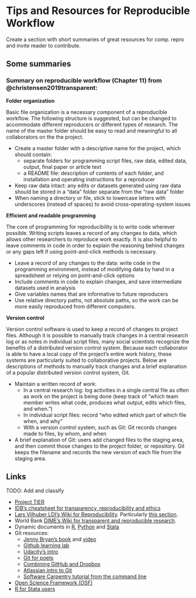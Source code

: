 
# Tips and Resources for Reproducible Workflow



Create a section with short summaries of great resources for comp. repro and invite reader to contribute. 

## Some summaries

### Summary on reproducible workflow (Chapter 11) from @christensen2019transparent:  

**Folder organization**

Basic file organization is a necessary component of a reproducible workflow. The following structure is suggested, but can be changed to accommodate different reproducers or different types of research. The name of the master folder should be easy to read and meaningful to all collaborators on the the project. 

- Create a master folder with a descriptive name for the project, which should contain:
  - separate folders for programming script files, raw data, edited data, output, final paper or article text
  - a README file: description of contents of each folder, and installation and operating instructions for a reproducer
- Keep raw data intact: any edits or datasets generated using raw data should be stored in a "data" folder separate from the "raw data" folder
- When naming a directory or file, stick to lowercase letters with underscores (instead of spaces) to avoid cross-operating-system issues

**Efficient and readable programming**

The core of programming for reproducibility is to write code wherever possible. Writing scripts leaves a record of any changes to data, which allows other researchers to reproduce work exactly. It is also helpful to leave comments in code in order to explain the reasoning behind changes or any gaps left if using point-and-click methods is necessary.    

- Leave a record of any changes to the data: write code in the programming environment, instead of modifying data by hand in a spreadsheet or relying on point-and-click options
- Include comments in code to explain changes, and save intermediate datasets used in analysis
- Give variables names that are informative to future reproducers
- Use relative directory paths, not absolute paths, so the work can be more easily reproduced from different computers.  

**Version control**  

Version control software is used to keep a record of changes to project files. Although it is possible to manually track changes in a central research log or as notes in individual script files, many social scientists recognize the benefits of a distributed version control system. Because each collaborator is able to have a local copy of the project's entire work history, these systems are particularly suited to collaborative projects. Below are descriptions of methods to manually track changes and a brief explanation of a popular distributed version control system, Git.  

- Maintain a written record of work:
  - In a central research log: log activities in a single central file as often as work on the project is being done (keep track of "which team member writes what code, produces what output, edits which files, and when.")
  - In individual script files: record "who edited which part of which file when, and why"
  - With a version control system, such as Git: Git records changes made to files, by whom, and when
- A brief explanation of Git: users add changed files to the staging area, and then commit those changes to the project folder, or repository. Git keeps the filename and records the new version of each file from the staging area.


## Links

TODO: Add and classify

- [Project TIER](https://www.projecttier.org/tier-protocol/)   
- [IDB's cheatsheet for transparency, reproducibility and ethics](http://idbdocs.iadb.org/wsdocs/getdocument.aspx?docnum=EZSHARE-1350314980-383)   
- [Lars Vilhuber LDI's Wiki for Reproducibility](https://github.com/labordynamicsinstitute/replicability-training/wiki). Particularly [this section](https://github.com/labordynamicsinstitute/replicability-training/wiki/Prepare_and_run_replication).   
- World Bank [DIME's Wiki for transparent and reproducible research](https://dimewiki.worldbank.org/wiki/Main_Page).
- Dynamic documents in [R](https://rmarkdown.rstudio.com/gallery.html), [Python](https://github.com/jupyter/jupyter/wiki/A-gallery-of-interesting-Jupyter-Notebooks#economics-and-finance) and [Stata](https://github.com/BITSS/CEGA2019/blob/master/03-extra_dynamic_docs/02b-Stata-markdown/Stata%20Markdown.pdf)  
- Git resources:   
  - [Jenny Bryan's book](https://happygitwithr.com) and [video](https://www.rstudio.com/resources/videos/happy-git-and-gihub-for-the-user-tutorial/)  
  - [Github learning lab](https://lab.github.com/)
  - [Udacity's intro](https://www.udacity.com/course/how-to-use-git-and-github--ud775)  
  - [Git for poets](https://www.youtube.com/playlist?list=PLRqwX-V7Uu6ZF9C0YMKuns9sLDzK6zoiV)  
  - [Combining GitHub and Dropbox](https://github.com/kbjarkefur/GitHubDropBox)    
  - [Atlassian intro to Git](https://www.atlassian.com/git/tutorials)
  - [Software Carpentry tutorial from the command line](https://swcarpentry.github.io/git-novice/)
- [Open Science Framework (OSF)](https://osf.io)
- [R for Stata users](https://github.com/hblackburn/R4Econ/blob/master/Resources.md)  



